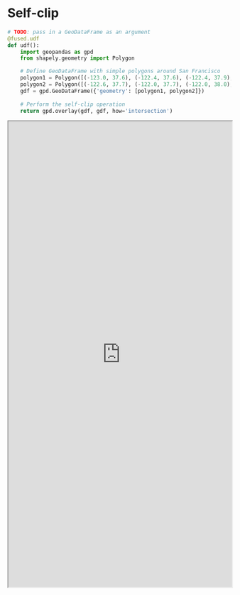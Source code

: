# Self-clip

```python
# TODO: pass in a GeoDataFrame as an argument
@fused.udf
def udf():
    import geopandas as gpd
    from shapely.geometry import Polygon

    # Define GeoDataFrame with simple polygons around San Francisco
    polygon1 = Polygon([(-123.0, 37.6), (-122.4, 37.6), (-122.4, 37.9), (-123.0, 37.9)])
    polygon2 = Polygon([(-122.6, 37.7), (-122.0, 37.7), (-122.0, 38.0), (-122.6, 38.0)])
    gdf = gpd.GeoDataFrame({'geometry': [polygon1, polygon2]})
    
    # Perform the self-clip operation
    return gpd.overlay(gdf, gdf, how='intersection')
```

<iframe src="https://staging.fused.io/workbench#app/s/aH4sIAAAAAAAAA3VSTY%2FaMBD9K5F7ASlACAQcpJy20kpVb5V6IavIxJNgYWyvbdjNVv3vHQeWL20nlvLmvRnPjDx%2FSK05kBURe6Otj1rQhinOXISnNbxUZ8F0HOpdYA3fXVjnLbC9FD4Izl%2F45uCAV8yYUoXP%2BbEXXsKgJE9SmJIMA8ubqLhGju1BoT7Pc0ppRtOsaaZsscln8yyZJQusvswTaHi2nOV0w7KUZlO2mc9y4DTNac1ovkmS5ny3VG0cSeaxwmA0TdNxFkez5XjRi9%2BiJ2zbQ7Rnpm%2FuNFxVb5n1g1JFaDjl%2BDuSZzcYRlfOdxKKkiDe6PfVZNITbnLyJ5zZ3eiYlyS%2BpgklvGCyOgp4w3ysW4TLf6P7K3g3FYJh08IfOBQI4gdJq%2Fas4Xj32ofW%2B4I%2BkEb4elskN%2BzwBkvWgXXF%2BiEHe%2FsZlIe%2BgpXkGfQPp1UfcDflp3HmWcGbL5QWfNUIKataS22LdZrhm6ThXZI4osnLf1KkUHCfgucxeHh1PyWkhiQmFl4PwsIelHdktSaXBT9r4HyA78xa1iHomJX4O21EDxqp3%2FrNQK%2B1zGyP4gPhZfVHrAby8vcf73Gwh0oDAAA%3D" height="1050px" width="100%" scrolling="no"></iframe>